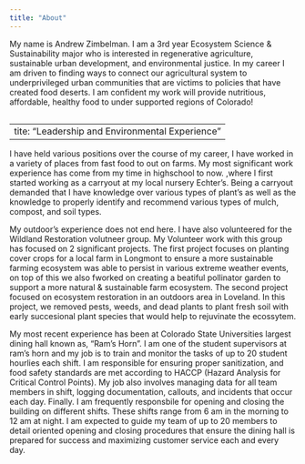```yaml
---
title: "About"
---
```


My name is Andrew Zimbelman. I am a 3rd year Ecosystem Science & Sustainability major who is interested in regenerative agriculture, sustainable urban development, and environmental justice. In my career I am driven to finding ways to connect our agricultural system to underprivileged urban communities that are victims to policies that have created food deserts. I am confident my work will provide nutritious, affordable, healthy food to under supported regions of Colorado!

```         
```

---
tite: "Leadership and Environmental Experience"
---

I have held various positions over the course of my career, I have worked in a variety of places from fast food to out on farms. My most significant work experience has come from my time in highschool to now. ,where I first started working as a carryout at my local nursery Echter's. Being a carryout demanded that I have knowledge over various types of plant's as well as the knowledge to properly identify and recommend various types of mulch, compost, and soil types.

My outdoor's experience does not end here. I have also volunteered for the Wildland Restoration volutneer group. My Volunteer work with this group has focused on 2 significant projects. The first project focuses on planting cover crops for a local farm in Longmont to ensure a more sustainable farming ecosystem was able to persist in various extreme weather events, on top of this we also fworked on creating a beatiful pollinator garden to support a more natural & sustainable farm ecosystem. The second project focused on ecosystem restoration in an outdoors area in Loveland. In this project, we removed pests, weeds, and dead plants to plant fresh soil with early succesional plant species that would help to rejuvinate the ecossytem.

My most recent experience has been at Colorado State Universities largest dining hall known as, "Ram's Horn". I am one of the student supervisors at ram's horn and my job is to train and monitor the tasks of up to 20 student hourlies each shift. I am responsible for ensuring proper sanitization, and food safety standards are met according to HACCP (Hazard Analysis for Critical Control Points). My job also involves managing data for all team members in shift, logging documentation, callouts, and incidents that occur each day. Finally. I am frequently responsbile for opening and closing the building on different shifts. These shifts range from 6 am in the morning to 12 am at night. I am expected to guide my team of up to 20 members to detail oriented opening and closing procedures that ensure the dining hall is prepared for success and maximizing customer service each and every day.
